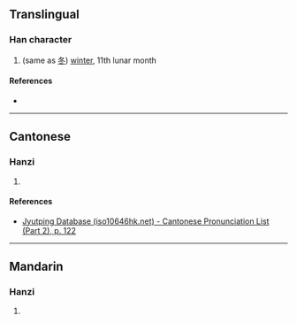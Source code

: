 {{character info/new}}
==Translingual==

===Han character===
{{Han char|rn=72|rad=日|as=05|sn=9|four=|canj=AHEY|ids=⿰日冬}}

# (same as [[冬]]) [[winter]], 11th lunar month

====References====
* {{Han ref|kx=0494.140|dkj=13875|hdz=21503.040|uh=6638|ud=26168}}

----

==Cantonese==

===Hanzi===
{{yue-hanzi|jyut=[[dung1]]|y=dung1}}

# {{defn|lang=yue|sort=日05}}

====References====
* [http://www.iso10646hk.net/jp/document/download.jsp Jyutping Database (iso10646hk.net) - Cantonese Pronunciation List (Part 2), p. 122]

----

==Mandarin==

===Hanzi===
{{cmn-hanzi|pin=[[dōng]] ([[dong1]])|wg=tung<sup>1</sup>}}

# {{defn|lang=cmn|sort=日05}}
